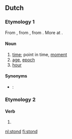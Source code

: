==Dutch==

===Etymology 1===
From {{etyl|dum|nl}} {{term|stonde|lang=dum}}, from {{etyl|odt|nl}} {{term|stunda||time, while|lang=odt}}, from {{proto|Germanic|stundō|time, while|lang=nl}}. More at {{l|en|stound}}.

====Noun====
{{nl-noun|g=f}}

# [[time]]; point in time, [[moment]]
# [[age]], [[epoch]]
# [[hour]]

====Synonyms====
*{{context|chronology}}: {{l|nl|uur}}

===Etymology 2===
====Verb====
{{infl|nl}}

# {{nl-verb-form|n=sg|t=past|staan}}

[[nl:stond]]
[[fi:stond]]